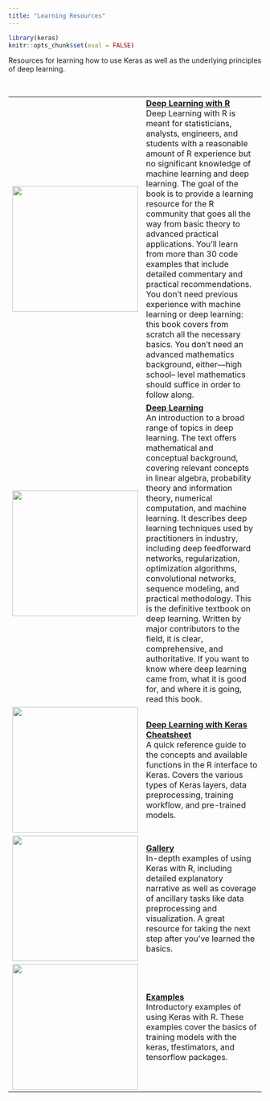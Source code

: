 ```yaml
---
title: "Learning Resources"
---
```


```r
library(keras)
knitr::opts_chunk$set(eval = FALSE)
```


Resources for learning how to use Keras as well as the underlying principles of deep learning.

<style type="text/css">
.page-header {
  border-bottom: none;
  margin: 0;
  padding-bottom: 0;
}
</style>
<br/>



<div class="link-table">

|  |  |
|-----------------|---------------------------------------------------------------|
| <a href="https://www.amazon.com/Deep-Learning-R-Francois-Chollet/dp/161729554X"><img class="nav-image illustration" src="images/resources-deep-learning-with-r.png" width=250/></a>  | [**Deep Learning with R**](https://www.amazon.com/Deep-Learning-R-Francois-Chollet/dp/161729554X) <br/>Deep Learning with R is meant for statisticians, analysts, engineers, and students with a reasonable amount of R experience but no significant knowledge of machine learning and deep learning. The goal of the book is to provide a learning resource for the R community that goes all the way from basic theory to advanced practical applications. You’ll learn from more than 30 code examples that include detailed commentary and practical recommendations. You don’t need previous experience with machine learning or deep learning: this book covers from scratch all the necessary basics. You don’t need an advanced mathematics background, either—high school– level mathematics should suffice in order to follow along. |
| <a href="https://www.amazon.com/Deep-Learning-Adaptive-Computation-Machine/dp/0262035618"><img class="nav-image illustration" src="images/resources-deep-learning.jpg" width=250/></a>  | [**Deep Learning**](https://www.amazon.com/Deep-Learning-Adaptive-Computation-Machine/dp/0262035618) <br/>An introduction to a broad range of topics in deep learning. The text offers mathematical and conceptual background, covering relevant concepts in linear algebra, probability theory and information theory, numerical computation, and machine learning. It describes deep learning techniques used by practitioners in industry, including deep feedforward networks, regularization, optimization algorithms, convolutional networks, sequence modeling, and practical methodology. This is the definitive textbook on deep learning. Written by major contributors to the field, it is clear, comprehensive, and authoritative. If you want to know where deep learning came from, what it is good for, and where it is going, read this book.|
| <a href="https://github.com/rstudio/cheatsheets/raw/master/keras.pdf"><img class="nav-image illustration" src="images/resources-cheatsheet.png" width=250/></a>  | [**Deep Learning with Keras Cheatsheet**](https://github.com/rstudio/cheatsheets/raw/master/keras.pdf) <br/>A quick reference guide to the concepts and available functions in the R interface to Keras. Covers the various types of Keras layers, data preprocessing, training workflow, and pre-trained models.  |
| <a href="https://tensorflow.rstudio.com/learn/gallery.html"><img class="nav-image illustration" src="images/resources-gallery.png" width=250/></a>  | [**Gallery**](https://tensorflow.rstudio.com/learn/gallery.html) <br/>In-depth examples of using Keras with R, including detailed explanatory narrative as well as coverage of ancillary tasks like data preprocessing and visualization. A great resource for taking the next step after you've learned the basics. |
| <a href="examples/index.html"><img class="nav-image illustration" src="images/resources-examples.png" width=250/></a>  | [**Examples**](examples/index.html) <br/> Introductory examples of using Keras with R. These examples cover the basics of training models with the keras, tfestimators, and tensorflow packages.  |

</div>

